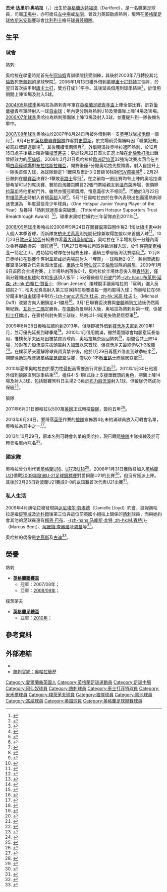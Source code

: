 {{noteTA|G1=英超|G2=FAcup
|T=zh-hans:杰米·奥哈拉;zh-hk:占美·奧哈拉;zh-tw:杰米·奧哈拉;
|1=zh-hans:杰米·奥哈拉;zh-hk:占美·奧哈拉;zh-tw:杰米·奧哈拉;
|2=zh-hans:杰米·达里尔·奥哈拉;zh-hk:占美·戴路·奧哈拉;zh-tw:杰米·達里爾·奧哈拉;
}}
{{Infobox football biography 2
| playername          = 杰米·奥哈拉<br />''Jamie O'Hara''
| image               = 
| caption             = 
| fullname            = Jamie Darryl O'Hara
| dateofbirth         = {{Birth date and age|1986|9|25|df=y}}
| cityofbirth         = [[肯特郡|肯特郡]]<br />[[达特福德|达特福德]]（Dartford）
| countryofbirth      = [[英格蘭|英格蘭]]
| height              = {{height|m=1.80}}
| position            = [[中場|中場]]
| currentclub         = [[比利列卡足球會|比利列卡]]（[[球員兼領隊|球員兼領隊]]）
| clubnumber          = 
| youthyears1         = 1995−2003
| youthclubs1         = [[阿森纳足球俱乐部|阿仙奴]]
| youthyears2         = 2003−2005
| youthclubs2         = [[托特纳姆热刺足球俱乐部|熱刺]]
| years1              = 2005−2011
| clubs1              = [[托特纳姆热刺足球俱乐部|熱刺]]
| caps1               = 34
| goals1              = 2
| years2              = 2006
| clubs2              = → [[切斯特菲尔德足球俱乐部|車士打菲特]] 
| caps2               = 19
| goals2              = 5
| years3              = 2007
| clubs3              = → [[米尔沃尔足球俱乐部|米禾爾]] 
| caps3               = 14
| goals3              = 2
| years4              = 2009−2010
| clubs4              = → [[朴茨茅斯足球俱乐部|樸茨茅夫]] 
| caps4               = 26
| goals4              = 2
| years5              = 2011
| clubs5              = → [[伍尔弗汉普顿流浪足球俱乐部|狼隊]] 
| caps5               = 14
| goals5              = 3
| years6              = 2011−2014
| clubs6              = [[伍尔弗汉普顿流浪足球俱乐部|狼隊]]
| caps6               = 41
| goals6              = 2
| years7              = 2014-2015
| clubs7              = [[黑池足球會|黑池]]
| caps7               = 27
| goals7              = 2
| years8              = 2015-2016
| clubs8              = [[富咸足球會|富咸]]
| caps8               = 37
| goals8              = 1
| years9              = 2016
| clubs9              = [[基寧咸足球會|基寧咸]]
| caps9              = 2
| goals9              = 0
| years10             = 2017-
| clubs10              = [[比利列卡足球會|比利列卡]]
| caps10               = 23
| goals10              = 0
| totalcaps           = 
| totalgoals          = 
| nationalyears1      = 2008−2009
| nationalteam1       = [[英格蘭21歲以下足球代表隊|英格蘭 U21]]
| nationalcaps1       = 7
| nationalgoals1      = 0
| medaltemplates      = 
| club-update         = 2020年2月10日 (一) 00:06 (UTC)
| nationalteam-update = 2013年10月23日 (三) 19:00 (UTC)
| manageryears1 = 2019–
| managerclubs1 = [[比利列卡足球會|比利列卡]]（[[球員兼領隊|球員兼領隊]]）
}}

'''杰米·达里尔·奥哈拉'''（{{lang-en|'''Jamie Darryl O'Hara'''}}，{{bd|1986年|9月25日|catidx=Ohara, Jamie}}）出生於[[英格蘭|英格蘭]][[达特福德|达特福德]]（Dartford），是一名職業足球員，司職[[中场#中前卫|正場中]]，亦可擔任[[中场#边锋|左中場]]或[[後衛_(足球)#边後衛|左閘]]，曾效力英超勁旅熱刺，現時在[[英格蘭足球依斯米安聯賽|英格蘭足球依斯米安聯賽]]球會[[比利列卡足球會|比利列卡]]擔任[[球員兼領隊|球員兼領隊]]。

==生平==
===球會===
;熱刺
奥哈拉在學童時期首先在[[阿森纳足球俱乐部|阿仙奴]]青訓學院接受訓練，其後於2003年7月轉投其北[[倫敦|倫敦]]死敵[[托特纳姆热刺足球俱乐部|熱刺]]的足球學院<ref>{{cite web |language=en |url=http://www.thefa.com/England/U17s/NewsAndFeatures/Postings/2003/01/37312.htm |title=O'Hara's bold move |publisher=thefa.com |date=2003-01-20 |accessdate=2009-04-16 |archive-date=2009-03-29 |archive-url=https://web.archive.org/web/20090329024236/http://www.thefa.com/England/U17s/NewsAndFeatures/Postings/2003/01/37312.htm |dead-url=no }}</ref>。2006年1月13日獲外借到[[英格蘭足球甲級聯賽|英甲]][[切斯特菲尔德足球俱乐部|車士打菲特]]三個月，於翌日首次披甲對[[唐卡斯特流浪足球俱乐部|唐卡士打]]，雙方打成1-1平手。其後延長借用到球季結束<ref>{{cite news |language=en |url=http://news.bbc.co.uk/sport2/hi/football/teams/t/tottenham_hotspur/4662766.stm |title=Fulop and O'Hara lengthen loans |publisher=[[BBC|BBC]] Sport |date=2006-01-30 |accessdate=2009-04-17 |archive-date=2016-12-21 |archive-url=https://web.archive.org/web/20161221111633/http://news.bbc.co.uk/sport2/hi/football/teams/t/tottenham_hotspur/4662766.stm |dead-url=no }}</ref>，於借用期間上陣19場及射入5球。

[[2004年至2005年英格蘭超級聯賽|2004/05年球季]]奥哈拉為熱刺青年軍在[[英格蘭足總青年盃|英格蘭足總青年盃]]上陣全部比賽，於對[[埃弗顿足球俱乐部|愛華頓]]青年軍時射入一球[[自由球|自由球]]；年內更分別為熱刺U18及預備隊上陣14場及18場。[[2006年至2007年英格蘭超級聯賽|2006/07年球季]]奥哈拉為熱刺預備隊上陣13場及射入3球，並獲提升到一隊後備名單中。

[[2007年至2008年英格蘭超級聯賽|2007/08年球季]]奥哈拉於2007年8月24日再被外借到另一支[[英格蘭足球甲級聯賽|英甲]]球隊[[米尔沃尔足球俱乐部|米禾爾]]一個月<ref>{{cite news |language=en |url=http://news.bbc.co.uk/sport2/hi/football/teams/m/millwall/6962334.stm |title=Lions sign Spurs youngster O'Hara |publisher=[[BBC|BBC]] Sport |date=2007-08-24 |accessdate=2009-04-17 |archive-date=2017-02-02 |archive-url=https://web.archive.org/web/20170202121313/http://news.bbc.co.uk/sport2/hi/football/teams/m/millwall/6962334.stm |dead-url=no }}</ref>，9月4日於[[英格蘭聯賽錦標|英格蘭聯賽錦標]]作客對[[斯旺西城足球俱乐部|史雲斯]]，於完場前受傷補時因「職業犯規」被罰[[紅牌|紅牌]]驅逐離場<ref>{{cite news |language=en |url=http://news.bbc.co.uk/sport2/hi/football/6973864.stm |title=Swansea 3-2 Millwall |publisher=[[BBC|BBC]] Sport |date=2007-09-04 |accessdate=2009-04-17 |archive-date=2017-10-17 |archive-url=https://web.archive.org/web/20171017045945/http://news.bbc.co.uk/sport2/hi/football/6973864.stm |dead-url=no }}</ref>，其後獲續借兩個月<ref>{{cite news |language=en |url=http://news.bbc.co.uk/sport2/hi/football/teams/m/millwall/6998803.stm |title=Millwall extend O'Hara loan spell |publisher=[[BBC|BBC]] Sport |date=2007-09-17 |accessdate=2009-04-17 |archive-date=2016-12-21 |archive-url=https://web.archive.org/web/20161221111217/http://news.bbc.co.uk/sport2/hi/football/teams/m/millwall/6998803.stm |dead-url=no }}</ref>。外借期滿後奥哈拉返回熱刺，於12月15日處子後補上陣對陣[[朴茨茅斯足球俱乐部|樸茨茅夫]]；更於12月22日首次正選上陣在[[北倫敦打吡|北倫敦打吡]]出戰曾經效力的[[阿森纳足球俱乐部|阿仙奴]]。2008年2月21日奥哈拉於[[2007/08赛季欧洲联盟杯|歐洲足協盃]]32強淘汰賽次回合在主場[[白鹿徑球場|白鹿徑球場]]對[[布拉格斯拉維亞足球俱樂部|布拉格斯拉維亞]]，開賽後僅7分鐘奥哈拉先拔頭籌，射入自提升上一隊後首個入球，為球隊鎖定1-1戰果及累計3-2晉級16強對[[PSV燕豪芬|PSV燕豪芬]]<ref>{{cite news |language=en |url=http://news.bbc.co.uk/sport2/hi/football/europe/7254627.stm |title=Tottenham 1-1 Slavia Prague |publisher=[[BBC|BBC]] Sport |date=2008-02-21 |accessdate=2009-04-17 |archive-date=2020-11-20 |archive-url=https://web.archive.org/web/20201120101014/http://news.bbc.co.uk/sport2/hi/football/europe/7254627.stm |dead-url=no }}</ref>；2月24日熱刺在[[英格蘭聯賽盃|聯賽盃]]決賽2-1擊敗[[切尔西足球俱乐部|車路士]]奪冠<ref>{{cite news |language=en |url=http://news.bbc.co.uk/sport2/hi/football/7256729.stm |title=Tottenham 2-1 Chelsea |publisher=[[BBC|BBC]] Sport |date=2008-02-24 |accessdate=2009-04-19 |archive-date=2020-04-18 |archive-url=https://web.archive.org/web/20200418033413/http://news.bbc.co.uk/sport2/hi/football/7256729.stm |dead-url=no }}</ref>，在之前每一圈比賽均有上陣的奥哈拉滿懷希望可以列席決賽，賽前自淘腰包購買22張門票給親友到[[溫布萊球場|溫布萊]]捧場，但領隊[[胡安德·拉莫斯|拉莫斯]]將他拒於門外，雖然亦獲冠軍獎牌，惟意義卻大不相同<ref>{{cite news |language=en |url=http://www.skysports.com/story/0,19528,11095_4763469,00.html |title=O'Hara keen to erase heartache |publisher=Sky Sports |date=2009-01-08 |accessdate=2009-04-19 |archive-date=2015-09-24 |archive-url=https://web.archive.org/web/20150924140253/http://www.skysports.com/story/0,19528,11095_4763469,00.html |dead-url=no }}</ref>。而他於3月22日對[[朴茨茅斯足球俱乐部|樸茨茅夫]]時射入首個[[英超|英超]]入球<ref>{{cite news |language=en |url=http://news.bbc.co.uk/sport2/hi/football/eng_prem/7298225.stm |title=Tottenham 2-0 Portsmouth |publisher=[[BBC|BBC]] Sport |date=2008-03-22 |accessdate=2009-04-17 |archive-date=2020-11-20 |archive-url=https://web.archive.org/web/20201120092043/http://news.bbc.co.uk/sport2/hi/football/eng_prem/7298225.stm |dead-url=no }}</ref>。5月11日奥哈拉由於在季內表現出色而獲熱刺球迷會選為「年度最佳青少年球員」（One Hotspur Junior Young Player of the Year）及獲得「熱刺球迷基金突破獎」（Tottenham Hotspur Supporters Trust Breakthrough Award）<ref>{{cite web |language=en |url=http://www.jamieohara.net/ |title=About Jamie O'Hara |publisher=www.jamieohara.net |date=2008-05-12 |accessdate=2009-04-17 }}{{dead link|date=2017年11月 |bot=InternetArchiveBot |fix-attempted=yes }}</ref>。球季末奥哈拉續約三年留隊直到2011年<ref>{{cite news |language=en |url=http://www.premierleague.com/page/Headlines/0,,12306~1310966,00.html |title=O'Hara signs new Spurs deal |publisher=英超官網 |date=2008-05-12 |accessdate=2009-04-17 |deadurl=yes |archiveurl=https://web.archive.org/web/20110606073310/http://www.premierleague.com/page/Headlines/0%2C%2C12306~1310966%2C00.html |archivedate=2011-06-06 }}</ref>。

[[2008年至2009年英格蘭超級聯賽|2008/09年球季]]奥哈拉於2008年9月24日在[[英格蘭聯賽盃|聯賽盃]]第四圈作客2-1淘汰[[纽卡斯尔联足球俱乐部|紐卡素]]中射入個人本季首球，而新隊友[[罗曼·帕夫柳琴科|柏夫尤真高]]則先開紀錄兼取得加盟以來首個入球<ref>{{cite news |language=en |url=http://news.bbc.co.uk/sport2/hi/football/league_cup/7626827.stm |title=Newcastle 1-2 Tottenham |publisher=[[BBC|BBC]] Sport |date=2008-09-24 |accessdate=2009-04-17 |archive-date=2021-02-21 |archive-url=https://web.archive.org/web/20210221233221/http://news.bbc.co.uk/sport2/hi/football/league_cup/7626827.stm |dead-url=no }}</ref>。10月23日[[2008/09赛季欧洲联盟杯|歐洲足協盃]]分組賽作客[[義大利|義大利]][[乌迪内斯足球俱乐部|烏甸尼斯]]，奥哈拉在下半場初段一分鐘內兩次魯莽攔截換來一面[[紅牌|紅牌]]<ref>{{cite news |language=en |url=http://news.bbc.co.uk/sport2/hi/football/europe/7672235.stm |title=Udinese 2-0 Tottenham |publisher=[[BBC|BBC]] Sport |date=2008-10-23 |accessdate=2009-04-17 |archive-date=2021-02-06 |archive-url=https://web.archive.org/web/20210206080443/http://news.bbc.co.uk/sport2/hi/football/europe/7672235.stm |dead-url=no }}</ref>。11月27日奥哈拉再取得歐洲賽入球，於作客[[荷蘭|荷蘭]][[NEC奈梅亨|奈梅亨]]一箭定江山，成功協助球隊在分組賽出線，連續三季晉級淘汰賽階段<ref>{{cite news |language=en |url=http://news.bbc.co.uk/sport2/hi/football/europe/7741851.stm |title=NEC Nijmegen 0-1 Tottenham |publisher=[[BBC|BBC]] Sport |date=2008-11-27 |accessdate=2009-04-17 |archive-date=2020-11-09 |archive-url=https://web.archive.org/web/20201109023812/http://news.bbc.co.uk/sport2/hi/football/europe/7741851.stm |dead-url=no }}</ref>。12月8日奥哈拉在聯賽作客對[[西汉姆联足球俱乐部|韋斯咸]]於完場前射入「埋齋」一球險勝2-0<ref>{{cite news |language=en |url=http://news.bbc.co.uk/sport2/hi/football/eng_prem/7752889.stm |title=West Ham 0-2 Tottenham |publisher=[[BBC|BBC]] Sport |date=2008-12-08 |accessdate=2009-04-17 |archive-date=2019-09-12 |archive-url=https://web.archive.org/web/20190912161429/http://news.bbc.co.uk/sport2/hi/football/eng_prem/7752889.stm |dead-url=no }}</ref>。熱刺晉級聯賽盃準決賽對已先後淘汰[[富勒姆足球俱乐部|富咸]]、[[切尔西足球俱乐部|車路士]]及[[阿森纳足球俱乐部|阿仙奴]]三支[[倫敦|倫敦]]球隊的[[伯恩利足球俱乐部|般尼]]，2009年1月6日首回合主場對賽，上半場熱刺落後0-1，奥哈拉於半場休息後入替[[大衛·賓特利|賓特利]]，僅兩分鐘開出[[角球|角球]]助攻給[[迈克尔·道森|多遜]]頂入扳平；5分鐘後般尼[[丹麥|丹麥]]門將[[Brian_Jensen|-{zh-hans:布莱恩·延森; zh-hk:白賴仁·贊臣;}-]]（Brian Jensen）接球脫手讓奥哈拉的「窩利」漏入反超前2-1；柏夫尤真高射入第三球保持在聯賽盃每一圈均取得入球；而奥哈拉在68分鐘主射[[自由球|自由球]]撞中對方[[Michael_Duff_(footballer)|-{zh-hans:迈克尔·杜夫; zh-hk:米高·杜夫;}-]]（Michael Duff）改變方向入網鎖定4-1勝局<ref>{{cite news |language=en |url=http://www.skysports.com/story/0,19528,11095_4756788,00.html |title=O'Hara Puts Wind Up Clarets |publisher=Sky Sports |date=2009-01-06 |accessdate=2009-04-17 |archive-date=2012-10-17 |archive-url=https://web.archive.org/web/20121017152746/http://www.skysports.com/story/0,19528,11095_4756788,00.html |dead-url=no }}</ref>。3月1日聯賽盃決賽與[[曼联足球俱乐部|曼聯]]踢到[[加時賽|加時]]後仍然兩無紀錄，[[互射十二碼|互射十二碼]]定勝負，在[[瑞恩·吉格斯|傑斯]]為曼聯射入後，奥哈拉為熱刺射第一球，但被[[賓·科士打_(足球運動員)|科士打]]擋出，在賓特利射失第三球後，熱刺以1-4衛冕失敗屈居亞軍<ref>{{cite news |language=en |url=http://news.bbc.co.uk/sport2/hi/football/league_cup/7905889.stm |title=Man Utd 0-0 Tottenham (aet) |publisher=[[BBC|BBC]] Sport |date=2009-03-01 |accessdate=2009-04-17 |archive-date=2018-05-23 |archive-url=https://web.archive.org/web/20180523163403/http://news.bbc.co.uk/sport1/hi/football/league_cup/7905889.stm |dead-url=no }}</ref>。

2009年8月28日奧哈拉續約到2013年，但隨即被外借到[[朴茨茅斯足球俱乐部|樸茨茅夫]]直到2010年1月，並可優先延長到球季尾<ref>{{cite news |language=en |url=http://news.bbc.co.uk/sport2/hi/football/teams/t/tottenham_hotspur/8227944.stm |title=O'Hara signs new Tottenham deal |publisher=[[BBC|BBC]] Sport |date=2009-08-28 |accessdate=2009-08-29 |archive-date=2016-04-03 |archive-url=https://web.archive.org/web/20160403065637/http://news.bbc.co.uk/sport2/hi/football/teams/t/tottenham_hotspur/8227944.stm |dead-url=no }}</ref>。2010年1月借用期滿，雖然兩間球會均願意延長借用，惟樸茨茅夫因財困被禁買賣球員，奧哈拉無奈返回熱刺<ref>{{cite news |language=en |url=http://www.dailymail.co.uk/sport/football/article-1243524/Tottenham-Jamie-OHaras-case-play-FIFA-Pompey-loan-deal-ends.html |title=Tottenham may take Jamie O'Hara's case to play to FIFA after Pompey loan deal ends |publisher=[[Daily_Mail|''dailymail.co.uk'']] |date=2010-01-15 |accessdate=2010-01-26 |archive-date=2016-03-04 |archive-url=https://web.archive.org/web/20160304024455/http://www.dailymail.co.uk/sport/football/article-1243524/Tottenham-Jamie-OHaras-case-play-FIFA-Pompey-loan-deal-ends.html |dead-url=no }}</ref>，期間合共上陣14場，於對[[布莱克本流浪者足球俱乐部|布力般流浪]]先拔頭籌射入加盟以來首球，但樸茨茅夫最終仍以1-3敗陣<ref>{{cite news |language=en |url=http://news.bbc.co.uk/sport2/hi/football/eng_prem/8340109.stm |title=Blackburn 3-1 Portsmouth |publisher=[[BBC|BBC]] Sport |date=2009-11-07 |accessdate=2010-01-26 |archive-date=2016-03-08 |archive-url=https://web.archive.org/web/20160308003310/http://news.bbc.co.uk/sport2/hi/football/eng_prem/8340109.stm |dead-url=no }}</ref>。在樸茨茅夫獲解除球員買賣禁令後，他於1月29日再獲外借直到球季結束<ref>{{cite news |language=en |url=http://www.skysports.com/story/0,19528,12875_5893665,00.html |title=O'Hara rejoins Pompey on loan |publisher=Sky Sports |date=2010-01-29 |accessdate=2010-01-30 |archive-date=2016-03-08 |archive-url=https://web.archive.org/web/20160308012708/http://www.skysports.com/story/0,19528,12875_5893665,00.html |dead-url=no }}</ref>，期間協助球隊晉級[[英格蘭足總盃|英格蘭足總盃]]決賽，僅以0-1不敵[[切尔西足球俱乐部|車路士]]而屈居亞軍<ref>{{cite news |language=en |url=http://news.bbc.co.uk/sport2/hi/football/fa_cup/8680493.stm |title=Chelsea 1-0 Portsmouth |publisher=''[[BBC_Sport|BBC Sport]]'' |date=2010-05-15 |accessdate=2011-01-31 |archive-date=2013-12-03 |archive-url=https://web.archive.org/web/20131203192714/http://news.bbc.co.uk/sport2/hi/football/fa_cup/8680493.stm |dead-url=no }}</ref>。

2010年夏季奧哈拉由於壓力性[[骨折|骨折]]而需要進行背部[[手術|手術]]<ref>{{cite news |language=en |url=http://www.tottenhamhotspur.com/news/articles/ohara-update-230810.html |title=O'Hara update |publisher=[[托特纳姆热刺足球俱乐部|''tottenhamhotspur.com'']] |date=2010-08-23 |accessdate=2011-01-31 |archive-date=2010-08-25 |archive-url=https://web.archive.org/web/20100825220740/http://www.tottenhamhotspur.com/news/articles/ohara-update-230810.html |dead-url=no }}</ref>。2011年1月30日他獲外借到[[伍尔弗汉普顿流浪足球俱乐部|狼隊]]直到球季結束<ref>{{cite news |language=en |url=http://news.bbc.co.uk/sport2/hi/football/teams/w/wolverhampton_wanderers/9381498.stm |title=Tottenham's Jamie O'Hara joins Wolves on loan |publisher=''[[BBC_Sport|BBC Sport]]'' |date=2011-01-30 |accessdate=2011-01-31 |archive-date=2019-02-14 |archive-url=https://web.archive.org/web/20190214062624/http://news.bbc.co.uk/sport2/hi/football/teams/w/wolverhampton_wanderers/9381498.stm |dead-url=no }}</ref>，擔任4-5-1陣式後上支援單戰頭的角色，期間上陣14場及射入3球，包括聯賽煞科日主場2-3負於[[布莱克本流浪者足球俱乐部|布力般流浪]]射入1球，但狼隊仍然成功保級<ref>{{cite news |language=en |url=http://news.bbc.co.uk/sport2/hi/football/13446629.stm |title=Wolverhampton 2-3 Blackburn |publisher=''[[BBC_Sport|BBC Sport]]'' |date=2011-05-22 |accessdate=2011-06-22 |archive-date=2011-10-16 |archive-url=https://web.archive.org/web/20111016025213/http://news.bbc.co.uk/sport2/hi/football/13446629.stm |dead-url=no }}</ref>。

;狼隊
2011年6月21日奧哈拉以500萬[[英鎊|英鎊]]正式轉投[[伍尔弗汉普顿流浪足球俱乐部|狼隊]]，簽約五年<ref>{{cite news |language=en |url=http://news.bbc.co.uk/sport2/hi/football/13854489.stm |title=Jamie O'Hara makes £5m move to Wolves from Tottenham |publisher=''[[BBC_Sport|BBC Sport]]'' |date=2011-06-21 |accessdate=2011-06-22 |archive-date=2011-09-01 |archive-url=https://web.archive.org/web/20110901183800/http://news.bbc.co.uk/sport2/hi/football/13854489.stm |dead-url=no }}</ref>。

2013年6月24日，要降落[[英甲|英甲]]作賽的[[伍尔弗汉普顿流浪足球俱乐部|狼隊]]宣佈將4名未約滿球員放入可轉會名單，奧哈拉為其中之一<ref>{{cite news |language=en |url=http://www.wolves.co.uk/news/article/four-players-transfer-listed-240613-877235.aspx |title=Four Players Transfer Listed |publisher=''wolves.co.uk'' |date=24 June 2013 |accessdate=23 October 2013 |deadurl=yes |archiveurl=https://web.archive.org/web/20131029200240/http://www.wolves.co.uk/news/article/four-players-transfer-listed-240613-877235.aspx |archivedate=2013年10月29日 }}</ref>。

2013年10月29日，原本名列可轉會名單的奧哈拉，現已跟隨[[伍尔弗汉普顿流浪足球俱乐部|狼隊]]主隊操練及於可轉會名單內除名<ref>{{cite news |language=en |url=http://www.bbc.co.uk/sport/0/football/24727688 |title=Four Players Transfer Listed |publisher=''[[BBC_Sport|BBC Sport]]'' |date=29 October 2013 |accessdate=27 November 2013 |archive-date=2013-10-31 |archive-url=https://web.archive.org/web/20131031212143/http://www.bbc.co.uk/sport/0/football/24727688 |dead-url=no }}</ref>。

===國家隊===
奧哈拉曾分別代表[[英格蘭16歲以下足球代表隊|英格蘭U16]]、[[英格蘭17歲以下足球代表隊|U17]]及[[英格蘭18歲以下足球代表隊|U18]]<ref>{{cite web |language=en |url=http://www.tottenhamhotspur.com/players/first_team/jamieohara.html |title=Jamie O'Hara Profile |publisher=熱刺官網 |date= |accessdate=2009-04-19 |archive-date=2011-01-06 |archive-url=https://web.archive.org/web/20110106054055/http://www.tottenhamhotspur.com/players/first_team/jamieohara.html |dead-url=no }}</ref>。2008年1月31日獲徵召加入[[英格蘭21歲以下足球代表隊|英格蘭U21]]備戰[[2009年歐洲U-21足球錦標賽|2009年歐洲U-21足球錦標賽]]對愛爾蘭U21的比賽<ref>{{cite news |language=en |url=http://news.bbc.co.uk/sport2/hi/football/internationals/7220502.stm |title=Pearce names Lennon in U21 squad |publisher=BBC Sport |date=2008-01-31 |accessdate=2009-04-19 |archive-date=2008-02-03 |archive-url=https://web.archive.org/web/20080203201415/http://news.bbc.co.uk/sport2/hi/football/internationals/7220502.stm |dead-url=no }}</ref>，但沒有獲派上陣。其後於3月25日對波蘭U21賽成0-0的[[友誼賽|友誼賽]]首次代表U21出賽<ref>{{cite news |language=en |url=http://news.bbc.co.uk/sport2/hi/football/internationals/7313777.stm |title=England U21 0-0 Poland U21 |date=2008-03-26 |publisher=BBC Sport |accessdate=2009-04-19 |archive-date=2021-02-11 |archive-url=https://web.archive.org/web/20210211060713/http://news.bbc.co.uk/sport2/hi/football/internationals/7313777.stm |dead-url=no }}</ref>。

===私人生活===
2009年4月奧哈拉被發現與[[达尼埃尔·劳埃德|达尼埃尔·劳埃德]]（Danielle Lloyd）約會，據報奧哈拉是繼[[泰迪·舒寧咸|舒寧咸]]及[[杰梅恩·迪福|迪科爾]]後第三位與這位前英國小姐拉上關係的[[托特纳姆热刺足球俱乐部|熱刺]]球員，而與她約會其他的足球員還有[[瑞恩·巴贝尔|賴恩·巴布]]、[[马库斯·本特|-{zh-hans:马库斯·本特; zh-hk:M.賓特;}-]]（Marcus Bent）、[[阿曼特·查奧爾|阿曼特·查奧爾]]及[[赫拉德·皮克|碧基]]等<ref>{{cite news |language=en |url=http://www.thesun.co.uk/sol/homepage/showbiz/bizarre/article2374266.ece |title=Dani's got the hots for Spurs |publisher=《Sun Online》 |date=2009-04-14 |accessdate=2009-04-19 |archive-date=2015-05-29 |archive-url=https://web.archive.org/web/20150529222737/http://www.thesun.co.uk/sol/homepage/showbiz/bizarre/article2374266.ece |dead-url=no }}</ref>。

奧哈拉的偶像是[[保羅·史高斯|史高斯]]及[[何塞·马利亚·古铁雷斯·埃尔南德斯|古迪]]<ref>{{cite news |language=en |url=http://www.skysports.com/story/0,19528,11095_4700939,00.html |title=O'Hara aims to emulate Scholes |publisher=Sky Sports |date=2008-12-26 |accessdate=2009-04-19 |archive-date=2015-09-24 |archive-url=https://web.archive.org/web/20150924140239/http://www.skysports.com/story/0,19528,11095_4700939,00.html |dead-url=no }}</ref>。

==榮譽==
;熱刺
* '''[[英格蘭聯賽盃|英格蘭聯賽盃]]'''
**冠軍：2007/08年；
**亞軍：[[2009年英格蘭聯賽盃決賽|2008/09年]]；

;樸茨茅夫
* '''[[英格蘭足總盃|英格蘭足總盃]]'''
**亞軍：[[2010年英格蘭足總杯決賽|2010年]]；

==參考資料==
{{reflist|2}}

==外部連結==
*{{soccerbase|id=43198|name=杰米·奥哈拉}}
*[http://www.tottenhamhotspur.com/players/first_team/jamieohara.html 熱刺官網：奥哈拉簡歷] {{Wayback|url=http://www.tottenhamhotspur.com/players/first_team/jamieohara.html |date=20110106054055 }}

{{DEFAULTSORT:Ohara, Jamie}}
[[Category:愛爾蘭裔英國人|Category:愛爾蘭裔英國人]]
[[Category:英格蘭足球運動員|Category:英格蘭足球運動員]]
[[Category:足球中場|Category:足球中場]]
[[Category:阿仙奴球員|Category:阿仙奴球員]]
[[Category:熱刺球員|Category:熱刺球員]]
[[Category:車士打菲特球員|Category:車士打菲特球員]]
[[Category:米禾爾球員|Category:米禾爾球員]]
[[Category:樸茨茅夫球員|Category:樸茨茅夫球員]]
[[Category:狼隊球員|Category:狼隊球員]]
[[Category:黑池球員|Category:黑池球員]]
[[Category:富咸球員|Category:富咸球員]]
[[Category:英超球員|Category:英超球員]]
[[Category:英格蘭足球聯賽球員|Category:英格蘭足球聯賽球員]]